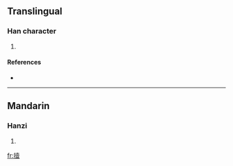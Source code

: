 ==Translingual==

===Han character===
{{Han char|rn=64|rad=手|as=12|sn=15|four=|canj=手土月廿 (QGBT)}}

# {{defn|Han|sort=手12}}

====References====
* {{Han ref|kx=0453.340|dkj=12690|dj=0803.170|hdz=31953.050|uh=648E|ud=25742}}

----

==Mandarin==

===Hanzi===
{{cmn-hanzi|pin=[[yì]] ([[yi4]])|wg=i<sup>4</sup>}}

# {{defn|Mandarin}}

[[fr:撎]]